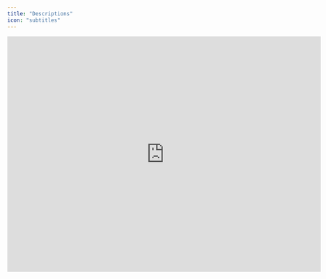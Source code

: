 ```yaml
---
title: "Descriptions"
icon: "subtitles"
---
```


<iframe width="720" height="540" src="https://www.loom.com/embed/f5a28d048b9043dc9a1b6a3261bf9167?sid=ec4728fb-ef58-4a77-b510-5c06d3b0c764" frameborder="0" webkitallowfullscreen mozallowfullscreen allowfullscreen />

## Overview

Admins and Editors can add descriptions to rows, groups, and calculations to improve collaboration and transparency. These descriptions are intentionally primitive, enabling teams to use them for various purposes. Common applications include noting forecast assumptions or offering additional context to budget contributors.

## Basics

### Setting descriptions

Descriptions can be added to rows, groups, and calculations by selecting the information icon. This opens a dialog box allowing you to enter free text explaining the purpose of the specific component. Once a description is added, it becomes visible to other users who can view it by hovering over the icon, which displays a tooltip containing the description.

### Descriptions on templates

By design, descriptions cannot be set on components in an instance sheet after a tab breakdown. This approach lets finance teams centrally describe a component's purpose, enabling more efficient and streamlined communication with budget contributors.[
](https://docs.francis.app/guides/documentation/collaboration/row-status)

[](https://docs.francis.app/guides/documentation/collaboration/descriptions#descriptions-on-templates)

[](https://docs.francis.app/guides/documentation/collaboration/descriptions#basics)